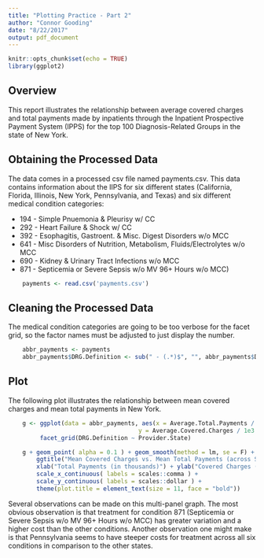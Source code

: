 ```yaml
---
title: "Plotting Practice - Part 2"
author: "Connor Gooding"
date: "8/22/2017"
output: pdf_document
---
```


```r
knitr::opts_chunk$set(echo = TRUE)
library(ggplot2)
```
## Overview

This report illustrates the relationship between average covered charges and total payments made by inpatients through the Inpatient Prospective Payment System (IPPS) for the top 100 Diagnosis-Related Groups in the state of New York.

## Obtaining the Processed Data

The data comes in a processed csv file named payments.csv. This data contains information about the IIPS for six different states (California, Florida, Illinois, New York, Pennsylvania, and Texas) and six different medical condition categories: 

* 194 - Simple Pnuemonia & Pleurisy w/ CC
* 292 - Heart Failure & Shock w/ CC 
* 392 - Esophagitis, Gastroent. & Misc. Digest Disorders w/o MCC
* 641 - Misc Disorders of Nutrition, Metabolism, Fluids/Electrolytes w/o MCC
* 690 - Kidney & Urinary Tract Infections w/o MCC
* 871 - Septicemia or Severe Sepsis w/o MV 96+ Hours w/o MCC)

```r
    payments <- read.csv('payments.csv')
```

## Cleaning the Processed Data

The medical condition categories are going to be too verbose for the facet grid, so the factor names must be adjusted to just display the number.

```r
    abbr_payments <- payments
    abbr_payments$DRG.Definition <- sub(" - (.*)$", "", abbr_payments$DRG.Definition)
```

## Plot

The following plot illustrates the relationship between mean covered charges and mean total payments in New York.

```r
    g <- ggplot(data = abbr_payments, aes(x = Average.Total.Payments / 1e3, 
                                     y = Average.Covered.Charges / 1e3 )) +
         facet_grid(DRG.Definition ~ Provider.State)

    g + geom_point( alpha = 0.1 ) + geom_smooth(method = lm, se = F) + 
        ggtitle("Mean Covered Charges vs. Mean Total Payments (across State and Condition)", ) +
        xlab("Total Payments (in thousands)") + ylab("Covered Charges (in thousands)") +
        scale_x_continuous( labels = scales::comma ) +
        scale_y_continuous( labels = scales::dollar ) +
        theme(plot.title = element_text(size = 11, face = "bold"))
```

Several observations can be made on this multi-panel graph. The most obvious observation is that treatment for condition 871 (Septicemia or Severe Sepsis w/o MV 96+ Hours w/o MCC) has greater variation and a higher cost than the other conditions. Another observation one might make is that Pennsylvania seems to have steeper costs for treatment across all six conditions in comparison to the other states.

